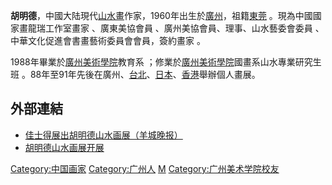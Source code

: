 {{nofootnotes|time=2013-05-07T05:48:09+00:00}}
{{blpsources|time=2013-05-07T05:48:09+00:00}}
'''胡明德'''{{BD|1960年||catIdx=H}}，中國大陆現代[[山水畫|山水畫]]作家，1960年出生於[[廣州|廣州]]，祖籍[[東莞|東莞]] 。現為中國國家畫龍瑞工作室畫家 、廣東美協會員 、廣州美協會員、理事、山水藝委會委員 、中華文化促進會書畫藝術委員會會員，簽約畫家 。

1988年畢業於[[廣州美術學院|廣州美術學院]]教育系 ；修業於[[廣州美術學院|廣州美術學院]]國畫系山水專業研究生班 。88年至91年先後在廣州、[[台北|台北]]、[[日本|日本]]、[[香港|香港]]舉辦個人畫展。

==外部連結==
* [https://web.archive.org/web/20091206061012/http://www.ycwb.com/ePaper/ycwb/html/2009-11/05/content_646055.htm 佳士得展出胡明德山水画展（羊城晚报）]
* [http://news.hexun.com/2009-08-04/120218846.html 胡明德山水画展开展]

{{DEFAULTSORT:Hu Mingde}}
[[Category:中国画家|Category:中国画家]]
[[Category:广州人|Category:广州人]]
[[Category:胡姓|M]]
[[Category:广州美术学院校友|Category:广州美术学院校友]]